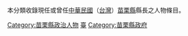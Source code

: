 {{Catnav|頁面分類|人物|職業|縣長}}
{{Catnav|頁面分類|人物|各職業人物|政治人物|縣長}}

{{catmore}}

本分類收錄現任或曾任[[中華民國|中華民國]]（[[台灣|台灣]]）[[苗栗縣|苗栗縣]]縣長之人物條目。

[[Category:苗栗縣政治人物|Category:苗栗縣政治人物]]
[[Category:中華民國縣長|臺]]
[[Category:苗栗縣政府|Category:苗栗縣政府]]